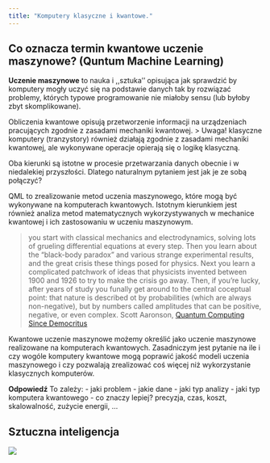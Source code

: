 ```yaml
---
title: "Komputery klasyczne i kwantowe."
---
```


## Co oznacza termin kwantowe uczenie maszynowe? (Quntum Machine Learning)

**Uczenie maszynowe** to nauka i ,,sztuka'' opisująca jak sprawdzić by komputery mogły uczyć się na podstawie danych tak by rozwiązać problemy, 
których typowe programowanie nie miałoby sensu (lub byłoby zbyt skomplikowane).

Obliczenia kwantowe opisują przetworzenie informacji na urządzeniach pracujących zgodnie z zasadami mechaniki kwantowej.
> Uwaga! klasyczne komputery (tranzystory) również działają zgodnie z zasadami mechaniki kwantowej, ale wykonywane operacje opierają się o logikę klasyczną.

Oba kierunki są istotne w procesie przetwarzania danych obecnie i w niedalekiej przyszłości.
Dlatego naturalnym pytaniem jest jak je ze sobą połączyć?

QML to zrealizowanie metod uczenia maszynowego, które mogą być wykonywane na komputerach kwantowych.
Istotnym kierunkiem jest również analiza metod matematycznych wykorzystywanych w mechanice kwantowej i ich zastosowaniu w uczeniu maszynowym. 

> you start with classical mechanics and electrodynamics, solving lots of grueling differential equations at every step. Then you learn about the "black-body paradox" and various strange experimental results, and the great crisis these things posed for physics. Next you learn a complicated patchwork of ideas that physicists invented between 1900 and 1926 to try to make the crisis go away. Then, if you're lucky, after years of study you funally get around to the central coceptual point: that nature is described ot by probabilities (which are always non-negative), but by numbers called amplitudes that can be positive, negative, or even complex.
> Scott Aaronson, [Quantum Computing Since Democritus](https://www.amazon.com/Quantum-Computing-since-Democritus-Aaronson/dp/0521199565)

Kwantowe uczenie maszynowe możemy określić jako uczenie maszynowe realizowane na komputerach kwantowych.
Zasadniczym jest pytanie na ile i czy wogóle komputery kwantowe mogą poprawić jakość modeli uczenia maszynowego i czy pozwalają zrealizować coś więcej niż wykorzystanie klasycznych komputerów. 

**Odpowiedź** To zależy: 
- jaki problem 
- jakie dane
- jaki typ analizy
- jaki typ komputera kwantowego
- co znaczy lepiej? precyzja, czas, koszt, skalowalność, zużycie energii, ...

## Sztuczna inteligencja

![](img/ai.png)
